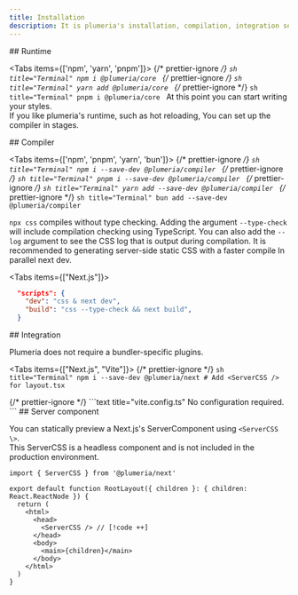 ```yaml
---
title: Installation
description: It is plumeria's installation, compilation, integration setup
---
```



<Steps>
<Step>
## Runtime

<Tabs items={['npm', 'yarn', 'pnpm']}>
  {/* prettier-ignore */}
  <Tab>
    ```sh title="Terminal"
    npm i @plumeria/core
    ```
  </Tab>
  {/* prettier-ignore */}
  <Tab>
    ```sh title="Terminal"
    yarn add @plumeria/core
    ```
  </Tab>
  {/* prettier-ignore */}
  <Tab>
    ```sh title="Terminal"
    pnpm i @plumeria/core
    ```
  </Tab>
</Tabs>
At this point you can start writing your styles.  
If you like plumeria's runtime, such as hot reloading, You can set up the compiler in stages.

</Step>
<Step>
## Compiler

<Tabs items={['npm', 'pnpm', 'yarn', 'bun']}>
  {/* prettier-ignore */}
  <Tab>
    ```sh title="Terminal"
    npm i --save-dev @plumeria/compiler
    ```
  </Tab>
  {/* prettier-ignore */}
  <Tab>
    ```sh title="Terminal"
    pnpm i --save-dev @plumeria/compiler
    ```
  </Tab>
  {/* prettier-ignore */}
  <Tab>
    ```sh title="Terminal"
    yarn add --save-dev @plumeria/compiler
    ```
  </Tab>
  {/* prettier-ignore */}
  <Tab>
    ```sh title="Terminal"
    bun add --save-dev @plumeria/compiler
    ```
  </Tab>
</Tabs>

`npx css` compiles without type checking. Adding the argument
`--type-check`
will include compilation checking using TypeScript. You can also add the
`--log`
argument to see the CSS log that is output during compilation. It is recommended to generating server-side static CSS with
a faster compile In parallel next dev.

<Tabs items={["Next.js"]}>
<Tab>
```json title="package.json"
  "scripts": {
    "dev": "css & next dev",
    "build": "css --type-check && next build",
  }
```
</Tab>
</Tabs>

</Step>
<Step>
## Integration

Plumeria does not require a bundler-specific plugins.

<Tabs items={["Next.js", "Vite"]}>
  {/* prettier-ignore */}
  <Tab>
    ```sh title="Terminal"
    npm i --save-dev @plumeria/next
    # Add <ServerCSS /> for layout.tsx
    ```

  </Tab>
  {/* prettier-ignore */}
  <Tab>
    ```text title="vite.config.ts"
    No configuration required.
    ```
  </Tab>
</Tabs>
</Step>
<Step>
## Server component

You can statically preview a Next.js's ServerComponent using `<ServerCSS \>`.  
This ServerCSS is a headless component and is not included in the production environment.



```tsx title="layout.tsx"
import { ServerCSS } from '@plumeria/next'

export default function RootLayout({ children }: { children: React.ReactNode }) {
  return (
    <html>
      <head>
        <ServerCSS /> // [!code ++]
      </head> 
      <body>
        <main>{children}</main>
      </body>
    </html>
  )
}
```
</Step>
<Cards>
  <Card title="See more about ServerCSS" href="/docs/reference/servercss" />
  <Card title="See more about @plumeria/next package" href="/docs/reference/next" />
</Cards>
</Steps>